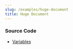 ```yaml
---
slug: /examples/huge-document
title: Huge Document
---
```



<HugeDocumentSandpack />

### Source Code

- [Variables](https://github.com/udecode/plate/blob/main/examples/docusaurus/src/live/live.tsx)
